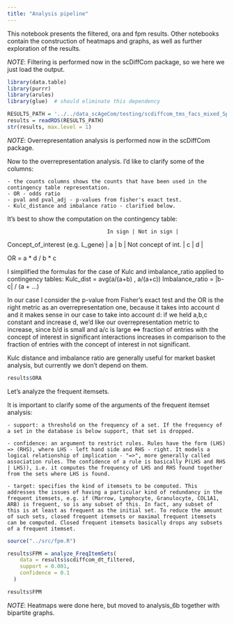 ```yaml
---
title: "Analysis pipeline"
---
```


This notebook presents the filtered, ora and fpm results. Other notebooks contain the construction of heatmaps and graphs, as well as further exploration of the results.

*NOTE*: Filtering is performed now in the scDiffCom package, so we here we just load the output.


```r
library(data.table)
library(purrr)
library(arules)
library(glue)  # should eliminate this dependency

RESULTS_PATH = '../../data_scAgeCom/testing/scdiffcom_tms_facs_mixed_Spleen.rds'
results = readRDS(RESULTS_PATH)
str(results, max.level = 1)
```

    
*NOTE*: Overrepresentation analysis is performed now in the scDiffCom package.

Now to the overrepresentation analysis. I'd like to clarify some of the columns:

    - the counts columns shows the counts that have been used in the contingency table representation.
    - OR - odds ratio
    - pval and pval_adj - p-values from fisher's exact test.
    - Kulc_distance and imbalance ratio - clarified below.

It's best to show the computation on the contingency table:
                                    
                                    In sign | Not in sign |
Concept_of_interest (e.g. L_gene) |     a   |     b       |
Not concept of int.               |     c   |     d       |

OR = a * d / b * c

I simplified the formulas for the case of Kulc and imbalance_ratio applied to contingency tables:
Kulc_dist = avg(a/(a+b) , a/(a+c))
Imbalance_ratio = |b-c| / (a + ...)

In our case I consider the p-value from Fisher's exact test and the OR is the right metric as an overrepresentation one, because it takes into account d and it makes sense in our case to take into account d: if we held a,b,c constant and increase d, we'd like our overrepresentation metric to increase, since b/d is small and a/c is large <=> fraction of entries with the concept of interest in significant interactions increases in comparison to the fraction of entries with the concept of interest in not significant. 

Kulc distance and imbalance ratio are generally useful for market basket analysis, but currently we don't depend on them. 


```r
results$ORA
```

Let's analyze the frequent itemsets.

It is important to clarify some of the arguments of the frequent itemset analysis:
    
    - support: a threshold on the frequency of a set. If the frequency of a set in the database is below support, that set is dropped.
    
    - confidence: an argument to restrict rules. Rules have the form (LHS) => (RHS), where LHS - left hand side and RHS - right. It models a logical relationship of implication - "=>", more generally called association rules. The confidence of a rule is basically P(LHS and RHS | LHS)), i.e. it computes the frequency of LHS and RHS found together from the sets where LHS is found.
    
    - target: specifies the kind of itemsets to be computed. This addresses the issues of having a particular kind of redundancy in the frequent itemsets, e.g. if (Marrow, Lymphocyte, Granulocyte, COL1A1, ARB) is frequent, so is any subset of this. In fact, any subset of this is at least as frequent as the initial set. To reduce the amount of such sets, closed frequent itemsets or maximal frequent itemsets can be computed. Closed frequent itemsets basically drops any subsets of a frequent itemset.

```r

source("../src/fpm.R")

results$FPM = analyze_FreqItemSets(
    data = results$scdiffcom_dt_filtered,
    support = 0.001,
    confidence = 0.1
  )

results$FPM
```

*NOTE*: Heatmaps were done here, but moved to analysis_6b together with bipartite graphs.
